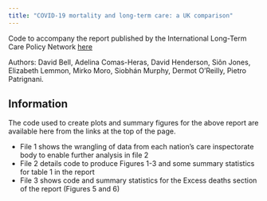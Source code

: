 ```yaml
---
title: "COVID-19 mortality and long-term care: a UK comparison"
---
```

    
Code to accompany the report published by the International Long-Term Care Policy Network [here](https://ltccovid.org/country-reports-on-covid-19-and-long-term-care/)

Authors: David Bell, Adelina Comas-Heras, David Henderson, Siôn Jones, Elizabeth Lemmon, Mirko Moro, Siobhán Murphy, Dermot O'Reilly, Pietro Patrignani. 

## Information

The code used to create plots and summary figures for the above report are available here from the links at the top of the page. 

* File 1 shows the wrangling of data from each nation's care inspectorate body to enable further analysis in file 2
* File 2 details code to produce Figures 1-3 and some summary statistics for table 1 in the report
* File 3 shows code and summary statistics for the Excess deaths section of the report (Figures 5 and 6)



